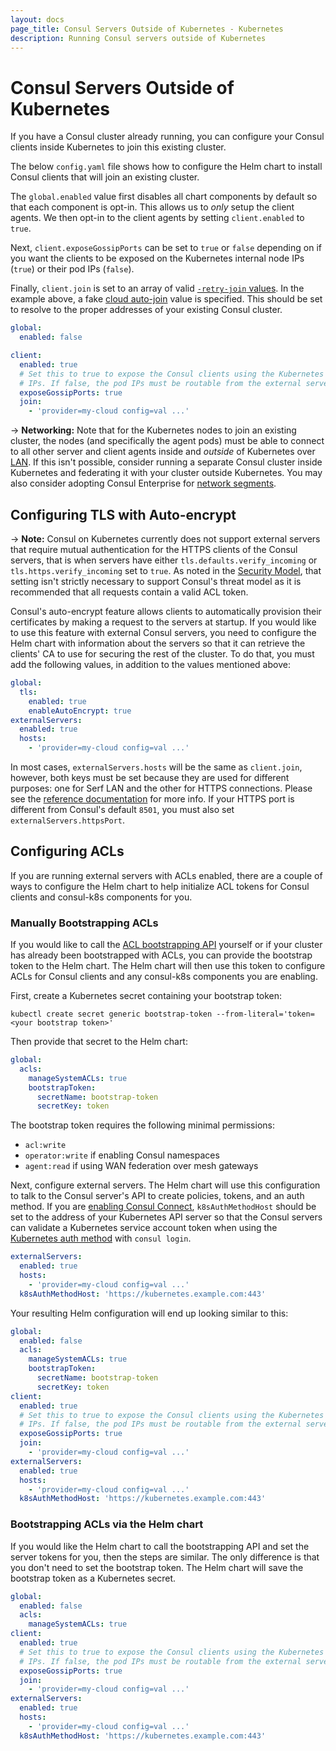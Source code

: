 ```yaml
---
layout: docs
page_title: Consul Servers Outside of Kubernetes - Kubernetes
description: Running Consul servers outside of Kubernetes
---
```


# Consul Servers Outside of Kubernetes

If you have a Consul cluster already running, you can configure your
Consul clients inside Kubernetes to join this existing cluster.

The below `config.yaml` file shows how to configure the Helm chart to install
Consul clients that will join an existing cluster.

The `global.enabled` value first disables all chart components by default
so that each component is opt-in. This allows us to _only_ setup the client
agents. We then opt-in to the client agents by setting `client.enabled` to
`true`.

Next, `client.exposeGossipPorts` can be set to `true` or `false` depending on if
you want the clients to be exposed on the Kubernetes internal node IPs (`true`) or
their pod IPs (`false`).

Finally, `client.join` is set to an array of valid
[`-retry-join` values](/docs/agent/options#retry-join). In the
example above, a fake [cloud auto-join](/docs/install/cloud-auto-join)
value is specified. This should be set to resolve to the proper addresses of
your existing Consul cluster.

<CodeBlockConfig filename="config.yaml">

```yaml
global:
  enabled: false

client:
  enabled: true
  # Set this to true to expose the Consul clients using the Kubernetes node
  # IPs. If false, the pod IPs must be routable from the external servers.
  exposeGossipPorts: true
  join:
    - 'provider=my-cloud config=val ...'
```

</CodeBlockConfig>

-> **Networking:** Note that for the Kubernetes nodes to join an existing
cluster, the nodes (and specifically the agent pods) must be able to connect
to all other server and client agents inside and _outside_ of Kubernetes over [LAN](/docs/glossary#lan-gossip).
If this isn't possible, consider running a separate Consul cluster inside Kubernetes
and federating it with your cluster outside Kubernetes.
You may also consider adopting Consul Enterprise for
[network segments](/docs/enterprise/network-segments).

## Configuring TLS with Auto-encrypt

-> **Note:** Consul on Kubernetes currently does not support external servers that require mutual authentication
for the HTTPS clients of the Consul servers, that is when servers have either
`tls.defaults.verify_incoming` or `tls.https.verify_incoming` set to `true`.
As noted in the [Security Model](/docs/security#secure-configuration),
that setting isn't strictly necessary to support Consul's threat model as it is recommended that
all requests contain a valid ACL token.

Consul's auto-encrypt feature allows clients to automatically provision their certificates by making a request to the servers at startup.
If you would like to use this feature with external Consul servers, you need to configure the Helm chart with information about the servers
so that it can retrieve the clients' CA to use for securing the rest of the cluster.
To do that, you must add the following values, in addition to the values mentioned above:

<CodeBlockConfig filename="config.yaml" highlight="2-8">

```yaml
global:
  tls:
    enabled: true
    enableAutoEncrypt: true
externalServers:
  enabled: true
  hosts:
    - 'provider=my-cloud config=val ...'
```

</CodeBlockConfig>

In most cases, `externalServers.hosts` will be the same as `client.join`, however, both keys must be set because
they are used for different purposes: one for Serf LAN and the other for HTTPS connections.
Please see the [reference documentation](/docs/k8s/helm#v-externalservers-hosts)
for more info. If your HTTPS port is different from Consul's default `8501`, you must also set
`externalServers.httpsPort`.

## Configuring ACLs

If you are running external servers with ACLs enabled, there are a couple of ways to configure the Helm chart
to help initialize ACL tokens for Consul clients and consul-k8s components for you.

### Manually Bootstrapping ACLs

If you would like to call the [ACL bootstrapping API](/api-docs/acl#bootstrap-acls) yourself or if your cluster has already been bootstrapped with ACLs,
you can provide the bootstrap token to the Helm chart. The Helm chart will then use this token to configure ACLs
for Consul clients and any consul-k8s components you are enabling.

First, create a Kubernetes secret containing your bootstrap token:

```shell
kubectl create secret generic bootstrap-token --from-literal='token=<your bootstrap token>'
```

Then provide that secret to the Helm chart:

<CodeBlockConfig filename="config.yaml" highlight="4-6">

```yaml
global:
  acls:
    manageSystemACLs: true
    bootstrapToken:
      secretName: bootstrap-token
      secretKey: token
```

</CodeBlockConfig>

The bootstrap token requires the following minimal permissions:

- `acl:write`
- `operator:write` if enabling Consul namespaces
- `agent:read` if using WAN federation over mesh gateways

Next, configure external servers. The Helm chart will use this configuration to talk to the Consul server's API
to create policies, tokens, and an auth method. If you are [enabling Consul Connect](/docs/k8s/connect),
`k8sAuthMethodHost` should be set to the address of your Kubernetes API server
so that the Consul servers can validate a Kubernetes service account token when using the [Kubernetes auth method](/docs/security/acl/auth-methods/kubernetes)
with `consul login`.

<CodeBlockConfig filename="config.yaml">

```yaml
externalServers:
  enabled: true
  hosts:
    - 'provider=my-cloud config=val ...'
  k8sAuthMethodHost: 'https://kubernetes.example.com:443'
```

</CodeBlockConfig>

Your resulting Helm configuration will end up looking similar to this:

<CodeBlockConfig filename="config.yaml">

```yaml
global:
  enabled: false
  acls:
    manageSystemACLs: true
    bootstrapToken:
      secretName: bootstrap-token
      secretKey: token
client:
  enabled: true
  # Set this to true to expose the Consul clients using the Kubernetes node
  # IPs. If false, the pod IPs must be routable from the external servers.
  exposeGossipPorts: true
  join:
    - 'provider=my-cloud config=val ...'
externalServers:
  enabled: true
  hosts:
    - 'provider=my-cloud config=val ...'
  k8sAuthMethodHost: 'https://kubernetes.example.com:443'
```

</CodeBlockConfig>

### Bootstrapping ACLs via the Helm chart

If you would like the Helm chart to call the bootstrapping API and set the server tokens for you, then the steps are similar.
The only difference is that you don't need to set the bootstrap token. The Helm chart will save the bootstrap token as a Kubernetes secret.

<CodeBlockConfig filename="config.yaml">

```yaml
global:
  enabled: false
  acls:
    manageSystemACLs: true
client:
  enabled: true
  # Set this to true to expose the Consul clients using the Kubernetes node
  # IPs. If false, the pod IPs must be routable from the external servers.
  exposeGossipPorts: true
  join:
    - 'provider=my-cloud config=val ...'
externalServers:
  enabled: true
  hosts:
    - 'provider=my-cloud config=val ...'
  k8sAuthMethodHost: 'https://kubernetes.example.com:443'
```

</CodeBlockConfig>

